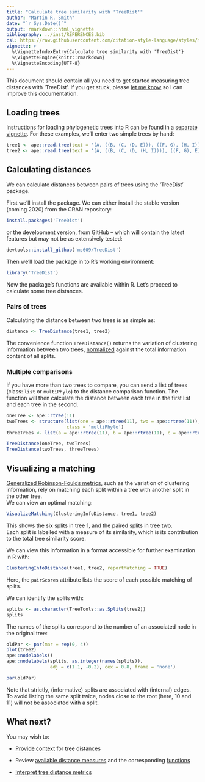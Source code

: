 ```yaml
---
title: "Calculate tree similarity with 'TreeDist'"
author: "Martin R. Smith"
date: "`r Sys.Date()`"
output: rmarkdown::html_vignette
bibliography: ../inst/REFERENCES.bib
csl: https://raw.githubusercontent.com/citation-style-language/styles/master/apa-old-doi-prefix.csl
vignette: >
  %\VignetteIndexEntry{Calculate tree similarity with 'TreeDist'}
  %\VignetteEngine{knitr::rmarkdown}
  %\VignetteEncoding{UTF-8}
---
```


This document should contain all you need to get started measuring tree 
distances with 'TreeDist'.  If you get stuck, please 
[let me know](https://github.com/ms609/TreeDist/issues/new?title=Suggestion:+)
so I can improve this documentation.

## Loading trees

Instructions for loading phylogenetic trees into R can be found in a [separate vignette](https://ms609.github.io/TreeTools/articles/load-trees.html).
For these examples, we'll enter two simple trees by hand:

```r
tree1 <- ape::read.tree(text = '(A, ((B, (C, (D, E))), ((F, G), (H, I))));')
tree2 <- ape::read.tree(text = '(A, ((B, (C, (D, (H, I)))), ((F, G), E)));')
```

## Calculating distances

We can calculate distances between pairs of trees using the 'TreeDist' package.

First we'll install the package.
We can either install the stable version (coming 2020) from the CRAN repository:

```r
install.packages('TreeDist')
```

or the development version, from GitHub -- which will contain the latest
features but may not be as extensively tested:

```r 
devtools::install_github('ms609/TreeDist')
```

Then we'll load the package in to R's working environment:

```r
library('TreeDist')
```

Now the package's functions are available within R.
Let's proceed to calculate some tree distances.

### Pairs of trees

Calculating the distance between two trees is as simple as:

```r
distance <- TreeDistance(tree1, tree2)
```

The convenience function `TreeDistance()` returns the variation of clustering
information between two trees, [normalized](using-distances.html#normalizing)
against the total information content of all splits.  

### Multiple comparisons

If you have more than two trees to compare, you can send a list of trees 
(class: `list` or `multiPhylo`) to the distance comparison function.
The function will then calculate the distance between each tree in the first
list and each tree in the second.

```r
oneTree <- ape::rtree(11)
twoTrees <- structure(list(one = ape::rtree(11), two = ape::rtree(11)),
                      class = 'multiPhylo')
threeTrees <- list(a = ape::rtree(11), b = ape::rtree(11), c = ape::rtree(11))

TreeDistance(oneTree, twoTrees)
TreeDistance(twoTrees, threeTrees)
```

## Visualizing a matching

[Generalized Robinson-Foulds metrics](Generalized-RF.html),
such as the variation of clustering information,
rely on matching each split within a tree with another split in the other tree.  
We can view an optimal matching:

```r
VisualizeMatching(ClusteringInfoDistance, tree1, tree2)
```

This shows the six splits in tree 1, and the paired splits in tree two.  
Each split is labelled with a measure of its similarity, which is its 
contribution to the total tree similarity score.

We can view this information in a format accessible for further examination in R with:

```r
ClusteringInfoDistance(tree1, tree2, reportMatching = TRUE)
```

Here, the `pairScores` attribute lists the score of each possible matching of 
splits.

We can identify the splits with:

```r
splits <- as.character(TreeTools::as.Splits(tree2))
splits
```

The names of the splits correspond to the number of an associated node in the
original tree:

```r
oldPar <- par(mar = rep(0, 4))
plot(tree2)
ape::nodelabels()
ape::nodelabels(splits, as.integer(names(splits)), 
                adj = c(1.1, -0.2), cex = 0.8, frame = 'none')
```
```r
par(oldPar)
```

Note that strictly, (informative) splits are associated with (internal) edges.
To avoid listing the same split twice, nodes close to the root (here, 10 and 11)
will not be associated with a split.

## What next?

You may wish to:

- [Provide context](using-distances.html) for tree distances

- Review [available distance measures](https://ms609.github.io/TreeDist/index.html)
  and the corresponding [functions](https://ms609.github.io/TreeDist/reference/index.html#section-tree-distance-measures)

- [Interpret tree distance metrics](Tree-distance-interpretation.html)
